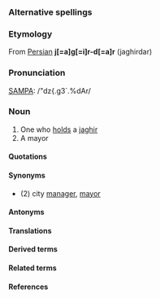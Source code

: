 ===Alternative spellings===

===Etymology===

From [[Persian]] '''j[=a]g[=i]r-d[=a]r''' (jaghirdar)

===Pronunciation===

[[SAMPA]]: /"dz{.g3`.%dAr/

===Noun===

#One who [[hold]]s a [[jaghir]]
#A mayor

====Quotations====

====Synonyms====

* (2) city [[manager]], [[mayor]]

====Antonyms====

====Translations====

====Derived terms====

====Related terms====

====References====